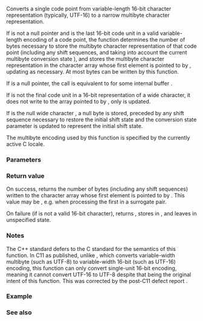 {{cpp/title|c16rtomb}}
{{cpp/string/multibyte/navbar}}
{{ddcl|header=cuchar|since=c++11|
std::size_t c16rtomb( char* s, char16_t c16, std::mbstate_t* ps );
}}

Converts a single code point from variable-length 16-bit character representation (typically, UTF-16) to a narrow multibyte character representation.

If {{c|s}} is not a null pointer and {{c|c16}} is the last 16-bit code unit in a valid variable-length encoding of a code point, the function determines the number of bytes necessary to store the multibyte character representation of that code point (including any shift sequences, and taking into account the current multibyte conversion state {{c|*ps}}), and stores the multibyte character representation in the character array whose first element is pointed to by {{c|s}}, updating {{c|*ps}} as necessary. At most {{lc|MB_CUR_MAX}} bytes can be written by this function.

If {{c|s}} is a null pointer, the call is equivalent to {{c|std::c16rtomb(buf, u'\0', ps)}} for some internal buffer {{tt|buf}}.

If {{c|c16}} is not the final code unit in a 16-bit representation of a wide character, it does not write to the array pointed to by {{c|s}}, only {{c|*ps}} is updated.

If {{c|c16}} is the null wide character {{c|u'\0'}}, a null byte is stored, preceded by any shift sequence necessary to restore the initial shift state and the conversion state parameter {{c|*ps}} is updated to represent the initial shift state.

The multibyte encoding used by this function is specified by the currently active C locale.

===Parameters===
{{par begin}}
{{par|s|pointer to narrow character array where the multibyte character will be stored}}
{{par|c16|the 16-bit character to convert}}
{{par|ps|pointer to the conversion state object used when interpreting the multibyte string}}
{{par end}}

===Return value===
On success, returns the number of bytes (including any shift sequences) written to the character array whose first element is pointed to by {{c|s}}. This value may be {{c|0}}, e.g. when processing the first {{c/core|char16_t}} in a surrogate pair.

On failure (if {{c|c16}} is not a valid 16-bit character), returns {{c|-1}}, stores {{lc|EILSEQ}} in {{lc|errno}}, and leaves {{c|*ps}} in unspecified state.

===Notes===
The C++ standard defers to the C standard for the semantics of this function. In C11 as published, unlike {{lc|std::mbrtoc16}}, which converts variable-width multibyte (such as UTF-8) to variable-width 16-bit (such as UTF-16) encoding, this function can only convert single-unit 16-bit encoding, meaning it cannot convert UTF-16 to UTF-8 despite that being the original intent of this function. This was corrected by the post-C11 defect report {{stddoc|n2059.htm#dr_488|DR488|lang=c}}.

===Example===
{{example|The example assumes that the fix for the {{stddoc|n2059.htm#dr_488|defect report 488|lang=c}} is applied.
|code=
#include &lt;climits&gt;
#include &lt;clocale&gt;
#include &lt;cuchar&gt;
#include &lt;iomanip&gt;
#include &lt;iostream&gt;
#include &lt;string_view&gt;

int main()
{
    std::setlocale(LC_ALL, "en_US.utf8");
    std::u16string_view strv = u"zß水🍌"; // or z\u00df\u6c34\U0001F34C
    std::cout &lt;&lt; "Processing " &lt;&lt; strv.size() &lt;&lt; " UTF-16 code units: [ ";
    for (char16_t c : strv)
        std::cout &lt;&lt; std::showbase &lt;&lt; std::hex &lt;&lt; static_cast&lt;int&gt;(c) &lt;&lt; ' ';
    std::cout &lt;&lt; "]\n";

    std::mbstate_t state{};
    char out[MB_LEN_MAX]{};
    for (char16_t c : strv)
    {
        std::size_t rc = std::c16rtomb(out, c, &amp;state);
        std::cout &lt;&lt; static_cast&lt;int&gt;(c) &lt;&lt; " converted to [ ";
        if (rc != (std::size_t) - 1)
            for (unsigned char c8 : std::string_view{out, rc})
                std::cout &lt;&lt; +c8 &lt;&lt; ' ';
        std::cout &lt;&lt; "]\n";
    }
}
|output=
Processing 5 UTF-16 code units: [ 0x7a 0xdf 0x6c34 0xd83c 0xdf4c ]
0x7a converted to [ 0x7a ]
0xdf converted to [ 0xc3 0x9f ]
0x6c34 converted to [ 0xe6 0xb0 0xb4 ]
0xd83c converted to [ ]
0xdf4c converted to [ 0xf0 0x9f 0x8d 0x8c ]
}}

===See also===
{{dsc begin}}
{{dsc inc|cpp/string/multibyte/dsc mbrtoc16}}
{{dsc inc|cpp/string/multibyte/dsc c8rtomb}}
{{dsc inc|cpp/locale/codecvt/dsc do_out|mem=std::codecvt&lt;char16_t, char, std::mbstate_t&gt;}}
{{dsc see c|c/string/multibyte/c16rtomb}}
{{dsc end}}

{{langlinks|de|es|fr|it|ja|pt|ru|zh}}